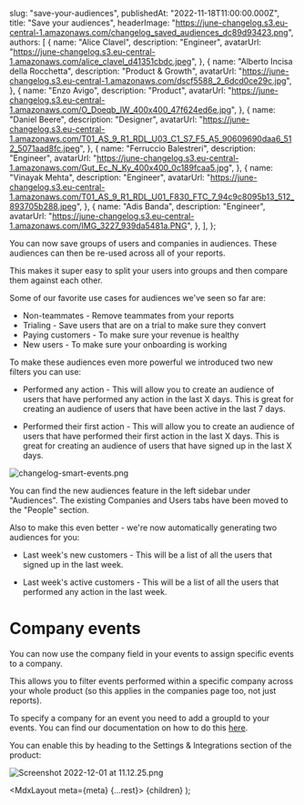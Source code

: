 
  slug: "save-your-audiences",
  publishedAt: "2022-11-18T11:00:00.000Z",
  title: "Save your audiences",
  headerImage:
    "https://june-changelog.s3.eu-central-1.amazonaws.com/changelog_saved_audiences_dc89d93423.png",
  authors: [
    {
      name: "Alice Clavel",
      description: "Engineer",
      avatarUrl:
        "https://june-changelog.s3.eu-central-1.amazonaws.com/alice_clavel_d41351cbdc.jpeg",
    },
    {
      name: "Alberto Incisa della Rocchetta",
      description: "Product & Growth",
      avatarUrl: "https://june-changelog.s3.eu-central-1.amazonaws.com/dscf5588_2_6dcd0ce29c.jpg",
    },
    {
      name: "Enzo Avigo",
      description: "Product",
      avatarUrl:
        "https://june-changelog.s3.eu-central-1.amazonaws.com/O_Doeqb_IW_400x400_47f624ed6e.jpg",
    },
    {
      name: "Daniel Beere",
      description: "Designer",
      avatarUrl:
        "https://june-changelog.s3.eu-central-1.amazonaws.com/T01_AS_9_R1_RDL_U03_C1_S7_F5_A5_90609690daa6_512_5071aad8fc.jpeg",
    },
    {
      name: "Ferruccio Balestreri",
      description: "Engineer",
      avatarUrl:
        "https://june-changelog.s3.eu-central-1.amazonaws.com/Gut_Ec_N_Ky_400x400_0c189fcaa5.jpg",
    },
    {
      name: "Vinayak Mehta",
      description: "Engineer",
      avatarUrl:
        "https://june-changelog.s3.eu-central-1.amazonaws.com/T01_AS_9_R1_RDL_U01_F830_FTC_7_94c9c8095b13_512_893705b288.jpeg",
    },
    {
      name: "Adis Banda",
      description: "Engineer",
      avatarUrl: "https://june-changelog.s3.eu-central-1.amazonaws.com/IMG_3227_939da5481a.PNG",
    },
  ],
};

You can now save groups of users and companies in audiences. These audiences can then be re-used across all of your reports.

This makes it super easy to split your users into groups and then compare them against each other.

Some of our favorite use cases for audiences we've seen so far are:

- Non-teammates - Remove teammates from your reports
- Trialing - Save users that are on a trial to make sure they convert
- Paying customers - To make sure your revenue is healthy
- New users - To make sure your onboarding is working

To make these audiences even more powerful we introduced two new filters you can use:

- Performed any action - This will allow you to create an audience of users that have performed any action in the last X days. This is great for creating an audience of users that have been active in the last 7 days.

- Performed their first action - This will allow you to create an audience of users that have performed their first action in the last X days. This is great for creating an audience of users that have signed up in the last X days.

![changelog-smart-events.png](https://june-changelog.s3.eu-central-1.amazonaws.com/changelog_smart_events_654085f982.png)

You can find the new audiences feature in the left sidebar under "Audiences". The existing Companies and Users tabs have been moved to the "People" section.

Also to make this even better - we're now automatically generating two audiences for you:

- Last week's new customers - This will be a list of all the users that signed up in the last week.

- Last week's active customers - This will be a list of all the users that performed any action in the last week.

# Company events

You can now use the company field in your events to assign specific events to a company.

This allows you to filter events performed within a specific company across your whole product (so this applies in the companies page too, not just reports).

To specify a company for an event you need to add a groupId to your events. You can find our documentation on how to do this [here](https://help.june.so/en/articles/5988339-why-when-to-adopt-groups).

You can enable this by heading to the Settings & Integrations section of the product:

![Screenshot 2022-12-01 at 11.12.25.png](https://june-changelog.s3.eu-central-1.amazonaws.com/Screenshot_2022_12_01_at_11_12_25_a17b5f8a95.png)

  <MdxLayout meta={meta} {...rest}>
    {children}
  </MdxLayout>
);
